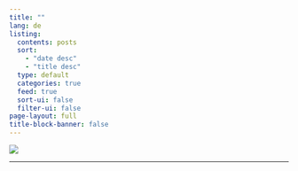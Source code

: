 ```yaml
---
title: ""
lang: de
listing:
  contents: posts
  sort: 
    - "date desc"
    - "title desc"
  type: default
  categories: true
  feed: true
  sort-ui: false
  filter-ui: false
page-layout: full
title-block-banner: false
---
```

![](images/liberte-b.jpg)

---
